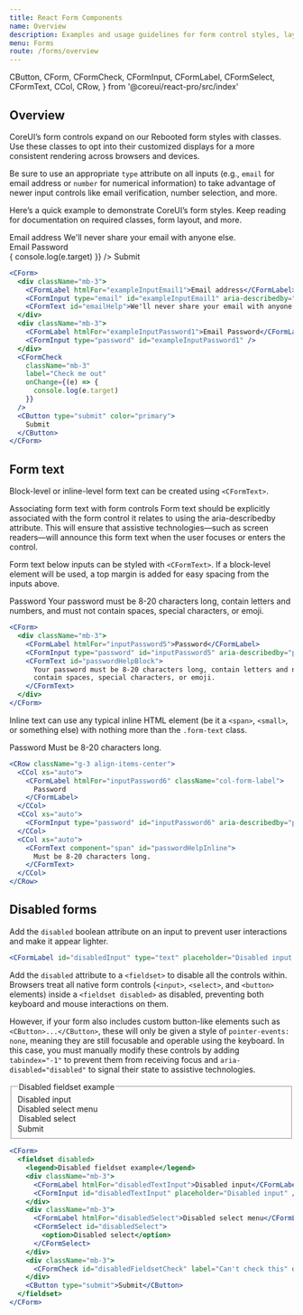 ```yaml
---
title: React Form Components
name: Overview
description: Examples and usage guidelines for form control styles, layout options, and custom components for creating a wide variety of forms.
menu: Forms
route: /forms/overview
---
```


  CButton,
  CForm,
  CFormCheck,
  CFormInput,
  CFormLabel,
  CFormSelect,
  CFormText,
  CCol,
  CRow,
} from '@coreui/react-pro/src/index'

## Overview

CoreUI’s form controls expand on our Rebooted form styles with classes. Use these classes to opt into their customized displays for a more consistent rendering across browsers and devices.

Be sure to use an appropriate `type` attribute on all inputs (e.g., `email` for email address or `number` for numerical information) to take advantage of newer input controls like email verification, number selection, and more.

Here’s a quick example to demonstrate CoreUI’s form styles. Keep reading for documentation on required classes, form layout, and more.

<Example>
  <CForm>
    <div className="mb-3">
      <CFormLabel htmlFor="exampleInputEmail1">Email address</CFormLabel>
      <CFormInput type="email" id="exampleInputEmail1" aria-describedby="emailHelp" />
      <CFormText id="emailHelp">We'll never share your email with anyone else.</CFormText>
    </div>
    <div className="mb-3">
      <CFormLabel htmlFor="exampleInputPassword1">Email Password</CFormLabel>
      <CFormInput type="password" id="exampleInputPassword1" />
    </div>
    <CFormCheck
      className="mb-3"
      label="Check me out"
      onChange={(e) => {
        console.log(e.target)
      }}
    />
    <CButton type="submit" color="primary">
      Submit
    </CButton>
  </CForm>
</Example>

```jsx
<CForm>
  <div className="mb-3">
    <CFormLabel htmlFor="exampleInputEmail1">Email address</CFormLabel>
    <CFormInput type="email" id="exampleInputEmail1" aria-describedby="emailHelp" />
    <CFormText id="emailHelp">We'll never share your email with anyone else.</CFormText>
  </div>
  <div className="mb-3">
    <CFormLabel htmlFor="exampleInputPassword1">Email Password</CFormLabel>
    <CFormInput type="password" id="exampleInputPassword1" />
  </div>
  <CFormCheck
    className="mb-3"
    label="Check me out"
    onChange={(e) => {
      console.log(e.target)
    }}
  />
  <CButton type="submit" color="primary">
    Submit
  </CButton>
</CForm>
```

## Form text

Block-level or inline-level form text can be created using `<CFormText>`.

Associating form text with form controls
Form text should be explicitly associated with the form control it relates to using the aria-describedby attribute. This will ensure that assistive technologies—such as screen readers—will announce this form text when the user focuses or enters the control.

Form text below inputs can be styled with `<CFormText>`. If a block-level element will be used, a top margin is added for easy spacing from the inputs above.

<Example>
  <CForm>
    <div className="mb-3">
      <CFormLabel htmlFor="inputPassword5">Password</CFormLabel>
      <CFormInput type="password" id="inputPassword5" aria-describedby="passwordHelpBlock" />
      <CFormText id="passwordHelpBlock">
        Your password must be 8-20 characters long, contain letters and numbers, and must not
        contain spaces, special characters, or emoji.
      </CFormText>
    </div>
  </CForm>
</Example>

```jsx
<CForm>
  <div className="mb-3">
    <CFormLabel htmlFor="inputPassword5">Password</CFormLabel>
    <CFormInput type="password" id="inputPassword5" aria-describedby="passwordHelpBlock" />
    <CFormText id="passwordHelpBlock">
      Your password must be 8-20 characters long, contain letters and numbers, and must not
      contain spaces, special characters, or emoji.
    </CFormText>
  </div>
</CForm>
```

Inline text can use any typical inline HTML element (be it a `<span>`, `<small>`, or something else) with nothing more than the `.form-text` class.

<Example>
  <CRow className="g-3 align-items-center">
    <CCol xs="auto">
      <CFormLabel htmlFor="inputPassword6" className="col-form-label">
        Password
      </CFormLabel>
    </CCol>
    <CCol xs="auto">
      <CFormInput type="password" id="inputPassword6" aria-describedby="passwordHelpInline" />
    </CCol>
    <CCol xs="auto">
      <CFormText component="span" id="passwordHelpInline">
        Must be 8-20 characters long.
      </CFormText>
    </CCol>
  </CRow>
</Example>

```jsx
<CRow className="g-3 align-items-center">
  <CCol xs="auto">
    <CFormLabel htmlFor="inputPassword6" className="col-form-label">
      Password
    </CFormLabel>
  </CCol>
  <CCol xs="auto">
    <CFormInput type="password" id="inputPassword6" aria-describedby="passwordHelpInline" />
  </CCol>
  <CCol xs="auto">
    <CFormText component="span" id="passwordHelpInline">
      Must be 8-20 characters long.
    </CFormText>
  </CCol>
</CRow>
```

## Disabled forms

Add the `disabled` boolean attribute on an input to prevent user interactions and make it appear lighter.

```jsx
<CFormLabel id="disabledInput" type="text" placeholder="Disabled input here..." disabled />
```

Add the `disabled` attribute to a `<fieldset>` to disable all the controls within. Browsers treat all native form controls (`<input>`, `<select>`, and `<button>` elements) inside a `<fieldset disabled>` as disabled, preventing both keyboard and mouse interactions on them.

However, if your form also includes custom button-like elements such as `<CButton>...</CButton>`, these will only be given a style of `pointer-events: none`, meaning they are still focusable and operable using the keyboard. In this case, you must manually modify these controls by adding `tabindex="-1"` to prevent them from receiving focus and `aria-disabled="disabled"` to signal their state to assistive technologies.

<Example>
  <CForm>
    <fieldset disabled>
      <legend>Disabled fieldset example</legend>
      <div className="mb-3">
        <CFormLabel htmlFor="disabledTextInput">Disabled input</CFormLabel>
        <CFormInput id="disabledTextInput" placeholder="Disabled input" />
      </div>
      <div className="mb-3">
        <CFormLabel htmlFor="disabledSelect">Disabled select menu</CFormLabel>
        <CFormSelect id="disabledSelect">
          <option>Disabled select</option>
        </CFormSelect>
      </div>
      <div className="mb-3">
        <CFormCheck id="disabledFieldsetCheck" label="Can't check this" disabled />
      </div>
      <CButton type="submit">Submit</CButton>
    </fieldset>
  </CForm>
</Example>

```jsx
<CForm>
  <fieldset disabled>
    <legend>Disabled fieldset example</legend>
    <div className="mb-3">
      <CFormLabel htmlFor="disabledTextInput">Disabled input</CFormLabel>
      <CFormInput id="disabledTextInput" placeholder="Disabled input" />
    </div>
    <div className="mb-3">
      <CFormLabel htmlFor="disabledSelect">Disabled select menu</CFormLabel>
      <CFormSelect id="disabledSelect">
        <option>Disabled select</option>
      </CFormSelect>
    </div>
    <div className="mb-3">
      <CFormCheck id="disabledFieldsetCheck" label="Can't check this" disabled />
    </div>
    <CButton type="submit">Submit</CButton>
  </fieldset>
</CForm>
```
